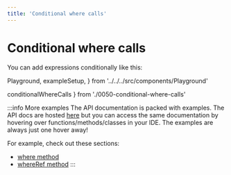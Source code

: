 ```yaml
---
title: 'Conditional where calls'
---
```


# Conditional where calls

You can add expressions conditionally like this:

  Playground,
  exampleSetup,
} from '../../../src/components/Playground'

  conditionalWhereCalls
} from './0050-conditional-where-calls'

<div style={{ marginBottom: '1em' }}>
  <Playground code={conditionalWhereCalls} setupCode={exampleSetup} />
</div>

:::info More examples
The API documentation is packed with examples. The API docs are hosted [here](https://kysely-org.github.io/kysely-apidoc/)
but you can access the same documentation by hovering over functions/methods/classes in your IDE. The examples are always
just one hover away!

For example, check out these sections:
 - [where method](https://kysely-org.github.io/kysely-apidoc/interfaces/SelectQueryBuilder.html#where)
 - [whereRef method](https://kysely-org.github.io/kysely-apidoc/interfaces/SelectQueryBuilder.html#whereRef)
:::
